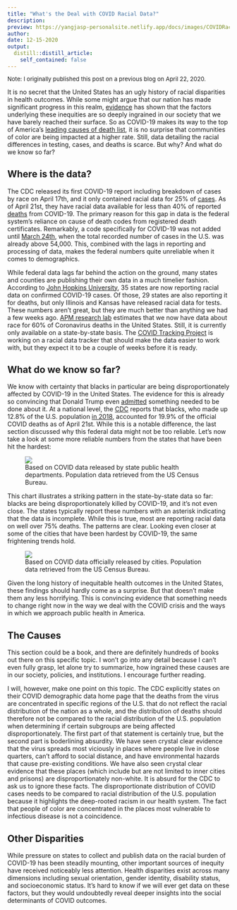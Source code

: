 ```yaml
---
title: "What's the Deal with COVID Racial Data?"
description: 
preview: https://yangjasp-personalsite.netlify.app/docs/images/COVIDRacialData/COVID_Impact_of_Blacks.png
author:
date: 12-15-2020
output:
  distill::distill_article:
    self_contained: false
---
```


<font size = "2.0"> <p style="line-height:1.0 "> Note: I originally published this post on a previous blog on April 22, 2020. </p></font> 

It is no secret that the United States has an ugly history of racial disparities in health outcomes. While some might argue that our nation has made significant progress in this realm, [evidence](https://www.ncbi.nlm.nih.gov/books/NBK425844/) has shown that the factors underlying these inequities are so deeply ingrained in our society that we have barely reached their surface. So as COVID-19 makes its way to the top of America’s [leading causes of death list](https://www.washingtonpost.com/outlook/2020/04/16/coronavirus-leading-cause-death/?arc404=true), it is no surprise that communities of color are being impacted at a higher rate. Still, data detailing the racial differences in testing, cases, and deaths is scarce. But why? And what do we know so far?

## Where is the data?

The CDC released its first COVID-19 report including breakdown of cases by race on April 17th, and it only contained racial data for 25% of [cases](https://apnews.com/8a3430dd37e7c44290c7621f5af96d6b). As of April 21st, they have racial data available for less than 40% of reported [deaths](https://www.cdc.gov/nchs/nvss/vsrr/covid_weekly/) from COVID-19. The primary reason for this gap in data is the federal system’s reliance on cause of death codes from registered death certificates. Remarkably, a code specifically for COVID-19 was not added until [March 24th](https://www.cdc.gov/nchs/data/nvss/coronavirus/Alert-2-New-ICD-code-introduced-for-COVID-19-deaths.pdf), when the total recorded number of cases in the U.S. was already above 54,000. This, combined with the lags in reporting and processing of data, makes the federal numbers quite unreliable when it comes to demographics. 

While federal data lags far behind the action on the ground, many states and counties are publishing their own data in a much timelier fashion. According to [John Hopkins University](https://coronavirus.jhu.edu/data/racial-data-transparency), 35 states are now reporting racial data on confirmed COVID-19 cases. Of those, 29 states are also reporting it for deaths, but only Illinois and Kansas have released racial data for tests. These numbers aren’t great, but they are much better than anything we had a few weeks ago. [APM research lab](https://www.apmresearchlab.org/covid/deaths-by-race) estimates that we now have data about race for 60% of Coronavirus deaths in the United States. Still, it is currently only available on a state-by-state basis. The [COVID Tracking Project](https://covidtracking.com/race) is working on a racial data tracker that should make the data easier to work with, but they expect it to be a couple of weeks before it is ready.

## What do we know so far?

We know with certainty that blacks in particular are being disproportionately affected by  COVID-19 in the United States. The evidence for this is already so convincing that Donald Trump even [admitted](https://www.whitehouse.gov/briefings-statements/remarks-president-trump-vice-president-pence-members-coronavirus-task-force-press-briefing-april-7-2020/) something needed to be done about it. At a national level, the [CDC](https://www.cdc.gov/nchs/nvss/vsrr/covid_weekly/) reports that blacks, who made up 12.8% of the U.S. population [in 2018](https://wonder.cdc.gov/Single-Race-v2018.html), accounted for 19.9% of the official COVID deaths as of April 21st. While this is a notable difference, the last section discussed why this federal data might not be too reliable. Let’s now take a look at some more reliable numbers from the states that have been hit the hardest:

<FIGURE>

<IMG SRC= "https://yangjasp-personalsite.netlify.app/docs/images/COVIDRacialData/COVID_Impact_of_Blacks.png">
<FIGCAPTION> Based on COVID data released by state public health departments. 
Population data retrieved from the US Census Bureau. </FIGCAPTION> 


</FIGURE>
This chart illustrates a striking pattern in the state-by-state data so far: blacks are being disproportionately killed by COVID-19, and it's not even close. The states typically report these numbers with an asterisk indicating that the data is incomplete. While this is true, most are reporting racial data on well over 75% deaths. The patterns are clear. Looking even closer at some of the cities that have been hardest by COVID-19, the same frightening trends hold.

<FIGURE>

<IMG SRC= "https://yangjasp-personalsite.netlify.app/docs/images/COVIDRacialData/COVID_in_Cities.png">
<FIGCAPTION> Based on COVID data officially released by cities.
Population data retrieved from the US Census Bureau. </FIGCAPTION> 


</FIGURE>
Given the long history of inequitable health outcomes in the United States, these findings should hardly come as a surprise. But that doesn’t make them any less horrifying. This is convincing evidence that something needs to change right now in the way we deal with the COVID crisis and the ways in which we approach public health in America. 

## The Causes

This section could be a book, and there are definitely hundreds of books out there on this specific topic. I won’t go into any detail because I can’t even fully grasp, let alone try to summarize, how ingrained these causes are in our society, policies, and institutions. I encourage further reading. 

I will, however, make one point on this topic. The CDC explicitly states on their COVID demographic data home page that the deaths from the virus are concentrated in specific regions of the U.S. that do not reflect the racial distribution of the nation as a whole, and the distribution of deaths should therefore not be compared to the racial distribution of the U.S. population when determining if certain subgroups are being affected disproportionately. The first part of that statement is certainly true, but the second part is boderlining absurdity. We have seen crystal clear evidence that the virus spreads most viciously in places where people live in close quarters, can’t afford to social distance, and have environmental hazards that cause pre-existing conditions. We have also seen crystal clear evidence that these places (which include but are not limited to inner cities and prisons) are disproportionately non-white. It is absurd for the CDC to ask us to ignore these facts. The disproportionate distribution of COVID cases needs to be compared to racial distribution of the U.S. population because it highlights the deep-rooted racism in our health system. The fact that people of color are concentrated in the places most vulnerable to infectious disease is not a coincidence.

## Other Disparities

While pressure on states to collect and publish data on the racial burden of COVID-19 has been steadily mounting, other important sources of inequity have received noticeably less attention.  Health disparities exist across many dimensions including sexual orientation, gender identity, disability status, and socioeconomic status. It’s hard to know if we will ever get data on these factors, but they would undoubtedly reveal deeper insights into the social determinants of COVID outcomes.
